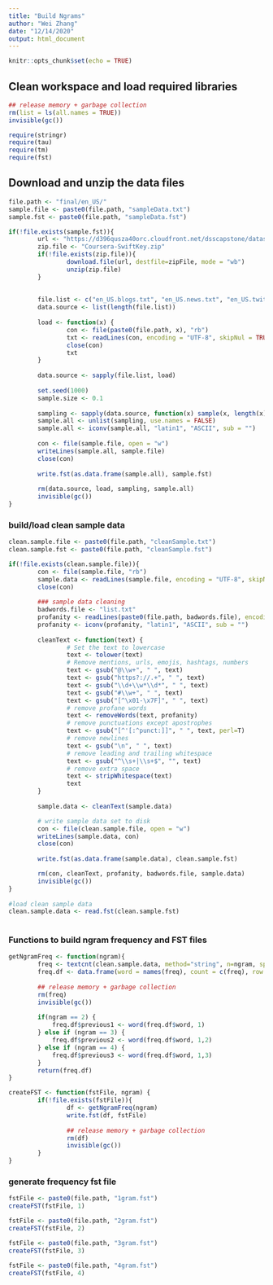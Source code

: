 ---
title: "Build Ngrams"
author: "Wei Zhang"
date: "12/14/2020"
output: html_document
---

```{r setup, include=FALSE}
knitr::opts_chunk$set(echo = TRUE)
```

## Clean workspace and load required libraries
```{r message = F, warning = F}
## release memory + garbage collection
rm(list = ls(all.names = TRUE))
invisible(gc())

require(stringr)
require(tau)
require(tm)
require(fst)
```

## Download and unzip the data files 
```{r}
file.path <- "final/en_US/"
sample.file <- paste0(file.path, "sampleData.txt")
sample.fst <- paste0(file.path, "sampleData.fst")

if(!file.exists(sample.fst)){
        url <- "https://d396qusza40orc.cloudfront.net/dsscapstone/dataset/Coursera-SwiftKey.zip"
        zip.file <- "Coursera-SwiftKey.zip"
        if(!file.exists(zip.file)){
                download.file(url, destfile=zipFile, mode = "wb")
                unzip(zip.file)
        }
        
        
        file.list <- c("en_US.blogs.txt", "en_US.news.txt", "en_US.twitter.txt")
        data.source <- list(length(file.list))
        
        load <- function(x) {
                con <- file(paste0(file.path, x), "rb")
                txt <- readLines(con, encoding = "UTF-8", skipNul = TRUE) 
                close(con)
                txt
        }
        
        data.source <- sapply(file.list, load)
        
        set.seed(1000)
        sample.size <- 0.1
        
        sampling <- sapply(data.source, function(x) sample(x, length(x) * sample.size, replace = FALSE))
        sample.all <- unlist(sampling, use.names = FALSE)
        sample.all <- iconv(sample.all, "latin1", "ASCII", sub = "")
        
        con <- file(sample.file, open = "w")
        writeLines(sample.all, sample.file)
        close(con)
        
        write.fst(as.data.frame(sample.all), sample.fst)
        
        rm(data.source, load, sampling, sample.all)
        invisible(gc())
}
```


### build/load clean sample data
```{r}
clean.sample.file <- paste0(file.path, "cleanSample.txt")
clean.sample.fst <- paste0(file.path, "cleanSample.fst")

if(!file.exists(clean.sample.file)){
        con <- file(sample.file, "rb")
        sample.data <- readLines(sample.file, encoding = "UTF-8", skipNul = TRUE, warn = FALSE)
        close(con)
        
        ### sample data cleaning
        badwords.file <- "list.txt"
        profanity <- readLines(paste0(file.path, badwords.file), encoding = "UTF-8", skipNul = TRUE)
        profanity <- iconv(profanity, "latin1", "ASCII", sub = "")
        
        cleanText <- function(text) {
                # Set the text to lowercase
                text <- tolower(text)
                # Remove mentions, urls, emojis, hashtags, numbers
                text <- gsub("@\\w+", " ", text)
                text <- gsub("https?://.+", " ", text)
                text <- gsub("\\d+\\w*\\d*", " ", text)
                text <- gsub("#\\w+", " ", text)
                text <- gsub("[^\x01-\x7F]", " ", text)
                # remove profane words
                text <- removeWords(text, profanity)
                # remove punctuations except apostrophes
                text <- gsub("[^'[:^punct:]]", " ", text, perl=T)
                # remove newlines
                text <- gsub("\n", " ", text)
                # remove leading and trailing whitespace
                text <- gsub("^\\s+|\\s+$", "", text)
                # remove extra space
                text <- stripWhitespace(text)
                text
        }
        
        sample.data <- cleanText(sample.data)

        # write sample data set to disk
        con <- file(clean.sample.file, open = "w")
        writeLines(sample.data, con)
        close(con)
        
        write.fst(as.data.frame(sample.data), clean.sample.fst)

        rm(con, cleanText, profanity, badwords.file, sample.data)
        invisible(gc())
} 
        
#load clean sample data      
clean.sample.data <- read.fst(clean.sample.fst)
        
```


### Functions to build ngram frequency and FST files
```{r}

getNgramFreq <- function(ngram){
        freq <- textcnt(clean.sample.data, method="string", n=ngram, split = "[[:space:]]+", decreasing=TRUE, lower = 0L)
        freq.df <- data.frame(word = names(freq), count = c(freq), row.names = NULL)
        
        ## release memory + garbage collection
        rm(freq)
        invisible(gc())
        
        if(ngram == 2) {
            freq.df$previous1 <- word(freq.df$word, 1)    
        } else if (ngram == 3) {
            freq.df$previous2 <- word(freq.df$word, 1,2)   
        } else if (ngram == 4) {
            freq.df$previous3 <- word(freq.df$word, 1,3)    
        }
        return(freq.df)
}

createFST <- function(fstFile, ngram) {
        if(!file.exists(fstFile)){
                df <- getNgramFreq(ngram)
                write.fst(df, fstFile)
                
                ## release memory + garbage collection
                rm(df)
                invisible(gc())
        }      
}

```

### generate frequency fst file
```{r}
fstFile <- paste0(file.path, "1gram.fst")
createFST(fstFile, 1)

fstFile <- paste0(file.path, "2gram.fst")
createFST(fstFile, 2)

fstFile <- paste0(file.path, "3gram.fst")
createFST(fstFile, 3)

fstFile <- paste0(file.path, "4gram.fst")
createFST(fstFile, 4)

```


